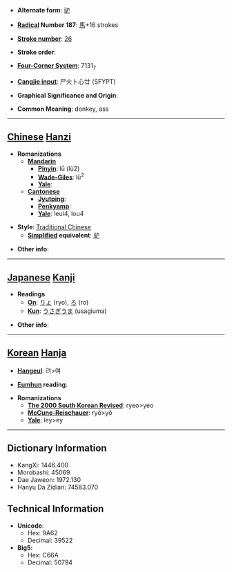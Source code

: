 * '''Alternate form''': [[驴]]

* '''[[Wiktionary:Chinese radical index| Radical]] Number 187''': [[Wiktionary:Chinese radical index 馬|馬]]+16 strokes

* '''[[Wiktionary:Chinese total strokes index|Stroke number]]''': [[Wiktionary:Chinese total strokes index 26|26]]

* '''Stroke order''': 

* '''[[Wiktionary:Chinese four corner index|Four-Corner System]]''': 7131<sub>7</sub>

* '''[[Wiktionary:Chinese Cangjie index|Cangjie input]]''': 尸火卜心廿 (SFYPT)

* '''Graphical Significance and Origin''': 

* '''Common Meaning''': donkey, ass

----

== [[Chinese]] [[Hanzi]] ==

* '''Romanizations'''
** '''[[Mandarin]]'''
*** '''[[Pinyin]]''': lǘ (lü2)
*** '''[[Wade-Giles]]''': lü<sup>2</sup>
*** '''[[Yale]]''': 
** '''[[Cantonese]]'''
*** '''[[Jyutping]]''':
*** '''[[Penkyamp]]''': 
*** '''[[Yale]]''': leui4, lou4

* '''Style''': [[Traditional Chinese]] 
** '''[[Simplified Chinese|Simplified]] equivalent''': [[驴]]

* '''Other info''': 

----

== [[Japanese]] [[Kanji]] ==

* '''Readings'''
** '''[[On]]''': [[りょ]] (ryo), [[ろ]] (ro)
** '''[[Kun]]''': [[うさぎうま]] (usagiuma)

* '''Other info''':  

----

== [[Korean]] [[Hanja]] ==

* '''[[Hangeul]]''': 려>여

* '''[[Eumhun]] reading''': 

* '''Romanizations'''
** '''[[The 2000 South Korean Revised Romanization|The 2000 South Korean Revised]]''': ryeo>yeo
** '''[[McCune-Reischauer]]''': ryŏ>yŏ
** '''[[Yale]]''': ley>ey

----

== Dictionary Information ==

* KangXi: 1446.400
* Morobashi: 45069
* Dae Jaweon: 1972.130
* Hanyu Da Zidian: 74583.070

== Technical Information ==

* '''Unicode''':
** Hex: 9A62
** Decimal: 39522
* '''Big5''':
** Hex: C66A
** Decimal: 50794